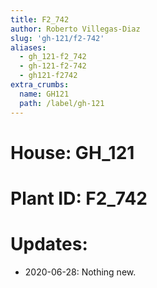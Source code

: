 ```yaml
---
title: F2_742
author: Roberto Villegas-Diaz
slug: 'gh-121/f2-742'
aliases:
  - gh_121-f2_742
  - gh-121-f2-742
  - gh121-f2742
extra_crumbs:
  name: GH121
  path: /label/gh-121
---
```


# **House**: GH_121
# **Plant ID**: F2_742
# **Updates**: 
 - 2020-06-28: Nothing new.
